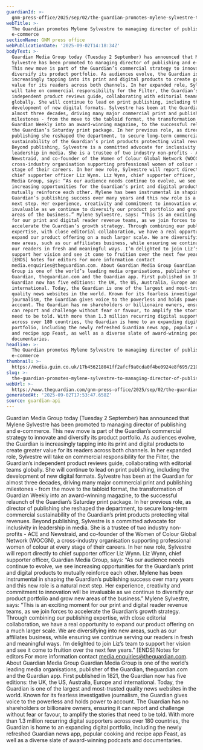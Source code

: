 ```yaml
---
guardianId: >-
  gnm-press-office/2025/sep/02/the-guardian-promotes-mylene-sylvestre-to-managing-director-of-publishing-and-e-commerce
webTitle: >-
  The Guardian promotes Mylene Sylvestre to managing director of publishing and
  e-commerce
sectionName: GNM press office
webPublicationDate: '2025-09-02T14:18:34Z'
bodyText: >-
  Guardian Media Group today (Tuesday 2 September) has announced that Mylene
  Sylvestre has been promoted to managing director of publishing and e-commerce.
  This new move is part of the Guardian’s commercial strategy to innovate and
  diversify its product portfolio. As audiences evolve, the Guardian is
  increasingly tapping into its print and digital products to create greater
  value for its readers across both channels. In her expanded role, Sylvestre
  will take on commercial responsibility for the Filter, the Guardian’s
  independent product reviews guide, collaborating with editorial teams
  globally. She will continue to lead on print publishing, including the
  development of new digital formats. Sylvestre has been at the Guardian for
  almost three decades, driving many major commercial print and publishing
  milestones - from the move to the tabloid format, the transformation of
  Guardian Weekly into an award-winning magazine, to the successful relaunch of
  the Guardian’s Saturday print package. In her previous role, as director of
  publishing she reshaped the department, to secure long-term commercial
  sustainability of the Guardian’s print products protecting vital revenues.
  Beyond publishing, Sylvestre is a committed advocate for inclusivity in
  leadership in media. She is a trustee of two industry non-profits - ACE and
  Newstraid, and co-founder of the Women of Colour Global Network (WOCGN), a
  cross-industry organisation supporting professional women of colour at every
  stage of their careers. In her new role, Sylvestre will report directly to
  chief supporter officer Liz Wynn. Liz Wynn, chief supporter officer, Guardian
  Media Group, says: “As our audience needs continue to evolve, we see
  increasing opportunities for the Guardian’s print and digital products to
  mutually reinforce each other. Mylene has been instrumental in shaping the
  Guardian’s publishing success over many years and this new role is a natural
  next step. Her experience, creativity and commitment to innovation will be
  invaluable as we continue to diversify our product portfolio and grow new
  areas of the business.” Mylene Sylvestre, says: “This is an exciting moment
  for our print and digital reader revenue teams, as we join forces to
  accelerate the Guardian’s growth strategy. Through combining our publishing
  expertise, with close editorial collaboration, we have a real opportunity to
  expand our product offering on a much larger scale. We are diversifying into
  new areas, such as our affiliates business, while ensuring we continue serving
  our readers in fresh and meaningful ways. I’m delighted to join Liz’s team to
  support her vision and see it come to fruition over the next few years.”
  [ENDS] Notes for editors For more information contact
  media.enquiries@theguardian.com. About Guardian Media Group Guardian Media
  Group is one of the world’s leading media organisations, publisher of the
  Guardian, theguardian.com and the Guardian app. First published in 1821, the
  Guardian now has five editions: the UK, the US, Australia, Europe and
  international. Today, the Guardian is one of the largest and most-trusted
  quality news websites in the world. Known for its fearless investigative
  journalism, the Guardian gives voice to the powerless and holds power to
  account. The Guardian has no shareholders or billionaire owners, ensuring it
  can report and challenge without fear or favour, to amplify the stories that
  need to be told. With more than 1.3 million recurring digital supporters
  across over 180 countries, the Guardian is home to an expanding digital
  portfolio, including the newly refreshed Guardian news app, popular cooking
  and recipe app Feast, as well as a diverse slate of award-winning podcasts and
  documentaries.
headline: >-
  The Guardian promotes Mylene Sylvestre to managing director of publishing and
  e-commerce
thumbnail: >-
  https://media.guim.co.uk/17b456218041ff2afcf9a0cda0f4be0924e8f695/210_0_1332_1066/500.jpg
slug: >-
  the-guardian-promotes-mylene-sylvestre-to-managing-director-of-publishing-and-e-commerce
webUrl: >-
  https://www.theguardian.com/gnm-press-office/2025/sep/02/the-guardian-promotes-mylene-sylvestre-to-managing-director-of-publishing-and-e-commerce
generatedAt: '2025-09-02T17:53:47.658Z'
source: guardian-api
---
```

Guardian Media Group today (Tuesday 2 September) has announced that Mylene Sylvestre has been promoted to managing director of publishing and e-commerce. This new move is part of the Guardian’s commercial strategy to innovate and diversify its product portfolio. As audiences evolve, the Guardian is increasingly tapping into its print and digital products to create greater value for its readers across both channels. In her expanded role, Sylvestre will take on commercial responsibility for the Filter, the Guardian’s independent product reviews guide, collaborating with editorial teams globally. She will continue to lead on print publishing, including the development of new digital formats. Sylvestre has been at the Guardian for almost three decades, driving many major commercial print and publishing milestones - from the move to the tabloid format, the transformation of Guardian Weekly into an award-winning magazine, to the successful relaunch of the Guardian’s Saturday print package. In her previous role, as director of publishing she reshaped the department, to secure long-term commercial sustainability of the Guardian’s print products protecting vital revenues. Beyond publishing, Sylvestre is a committed advocate for inclusivity in leadership in media. She is a trustee of two industry non-profits - ACE and Newstraid, and co-founder of the Women of Colour Global Network (WOCGN), a cross-industry organisation supporting professional women of colour at every stage of their careers. In her new role, Sylvestre will report directly to chief supporter officer Liz Wynn. Liz Wynn, chief supporter officer, Guardian Media Group, says: “As our audience needs continue to evolve, we see increasing opportunities for the Guardian’s print and digital products to mutually reinforce each other. Mylene has been instrumental in shaping the Guardian’s publishing success over many years and this new role is a natural next step. Her experience, creativity and commitment to innovation will be invaluable as we continue to diversify our product portfolio and grow new areas of the business.” Mylene Sylvestre, says: “This is an exciting moment for our print and digital reader revenue teams, as we join forces to accelerate the Guardian’s growth strategy. Through combining our publishing expertise, with close editorial collaboration, we have a real opportunity to expand our product offering on a much larger scale. We are diversifying into new areas, such as our affiliates business, while ensuring we continue serving our readers in fresh and meaningful ways. I’m delighted to join Liz’s team to support her vision and see it come to fruition over the next few years.” [ENDS] Notes for editors For more information contact media.enquiries@theguardian.com. About Guardian Media Group Guardian Media Group is one of the world’s leading media organisations, publisher of the Guardian, theguardian.com and the Guardian app. First published in 1821, the Guardian now has five editions: the UK, the US, Australia, Europe and international. Today, the Guardian is one of the largest and most-trusted quality news websites in the world. Known for its fearless investigative journalism, the Guardian gives voice to the powerless and holds power to account. The Guardian has no shareholders or billionaire owners, ensuring it can report and challenge without fear or favour, to amplify the stories that need to be told. With more than 1.3 million recurring digital supporters across over 180 countries, the Guardian is home to an expanding digital portfolio, including the newly refreshed Guardian news app, popular cooking and recipe app Feast, as well as a diverse slate of award-winning podcasts and documentaries.
